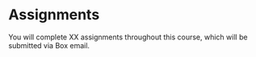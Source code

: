 # Assignments {.unnumbered}

You will complete XX assignments throughout this course, which will be submitted via Box email.